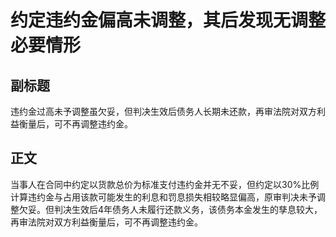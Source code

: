 # 约定违约金偏高未调整，其后发现无调整必要情形
## 副标题
违约金过高未予调整虽欠妥，但判决生效后债务人长期未还款，再审法院对双方利益衡量后，可不再调整违约金。
## 正文
当事人在合同中约定以货款总价为标准支付违约金并无不妥，但约定以30%比例计算违约金与占用该款可能发生的利息和罚息损失相较略显偏高，原审判决未予调整欠妥。但判决生效后4年债务人未履行还款义务，该债务本金发生的孳息较大，再审法院对双方利益衡量后，可不再调整违约金。